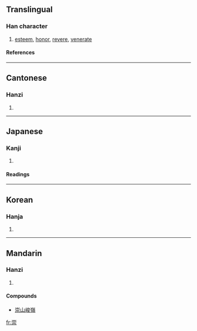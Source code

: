 ==Translingual==
===Han character===
{{Han char|rn=46|rad=山|as=08|sn=11|four=2290<sub>1</sub>|canj=山十一火 (UJMF)}}
# [[esteem]], [[honor]], [[revere]], [[venerate]]
====References====
{{Han ref|kx=0313.010|dkj=08152|dj=0613.170|hdz=10782.140|uh=5D07|ud=23815|bh=B152|bd=45394}}
----
==Cantonese==
===Hanzi===
{{yue-hanzi|jyut=|y=sung4}}
# {{defn|Cantonese}}
----
==Japanese==
===Kanji===
{{ja-kanji|grade=c|rs=山08}}
# {{defn|Japanese}} 
====Readings====
{{ja-readings|on=[[すう]] (sū), [[しゅう]] (shū)|kun=[[たかい]] (takai), [[あがめる]] (agameru), [[たっとぶ]] (tattobu)}}
----
==Korean==
===Hanja===
{{ko-hanja|hangeul=숭|rv=sung|mr=sung}}
# {{defn|Korean}}
----
==Mandarin==
===Hanzi===
{{cmn-hanzi|pin=[[chóng]] (chong2)|wg=ch'ung<sup>2</sup>}}
# {{defn|Mandarin}}

====Compounds====
{{top2}}
*[[崇山峻嶺]]
{{mid2}}
{{bottom}}

[[fr:崇]]
